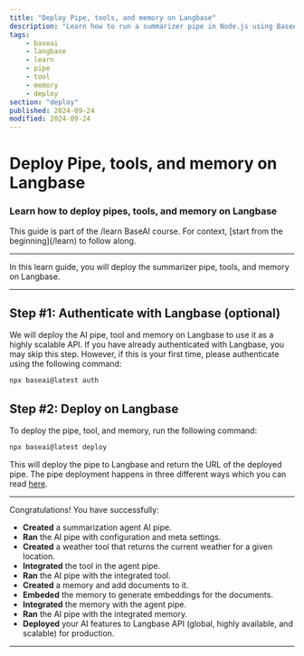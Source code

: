 ```yaml
---
title: "Deploy Pipe, tools, and memory on Langbase"
description: "Learn how to run a summarizer pipe in Node.js using BaseAI."
tags:
    - baseai
    - langbase
    - learn
    - pipe
    - tool
    - memory
    - deploy
section: "deploy"
published: 2024-09-24
modified: 2024-09-24
---
```


# Deploy Pipe, tools, and memory on Langbase

### Learn how to deploy pipes, tools, and memory on Langbase

<Note sub="/learn">
This guide is part of the /learn BaseAI course. For context, [start from the beginning](/learn) to follow along.
</Note>

---

In this learn guide, you will deploy the summarizer pipe, tools, and memory on Langbase.

---

## Step #1: Authenticate with Langbase (optional)

We will deploy the AI pipe, tool and memory on Langbase to use it as a highly scalable API. If you have already authenticated with Langbase, you may skip this step. However, if this is your first time, please authenticate using the following command:

```bash
npx baseai@latest auth
```

## Step #2: Deploy on Langbase

To deploy the pipe, tool, and memory, run the following command:

```bash
npx baseai@latest deploy
```

This will deploy the pipe to Langbase and return the URL of the deployed pipe. The pipe deployment happens in three different ways which you can read [here](/docs/deployment/deploy).

---

Congratulations! You have successfully:

-  **Created** a summarization agent AI pipe.
-  **Ran** the AI pipe with configuration and meta settings.
-  **Created** a weather tool that returns the current weather for a given location.
-  **Integrated** the tool in the agent pipe.
-  **Ran** the AI pipe with the integrated tool.
-  **Created** a memory and add documents to it.
-  **Embeded** the memory to generate embeddings for the documents.
-  **Integrated** the memory with the agent pipe.
-  **Ran** the AI pipe with the integrated memory.
-  **Deployed** your AI features to Langbase API (global, highly available, and scalable) for production.

---
